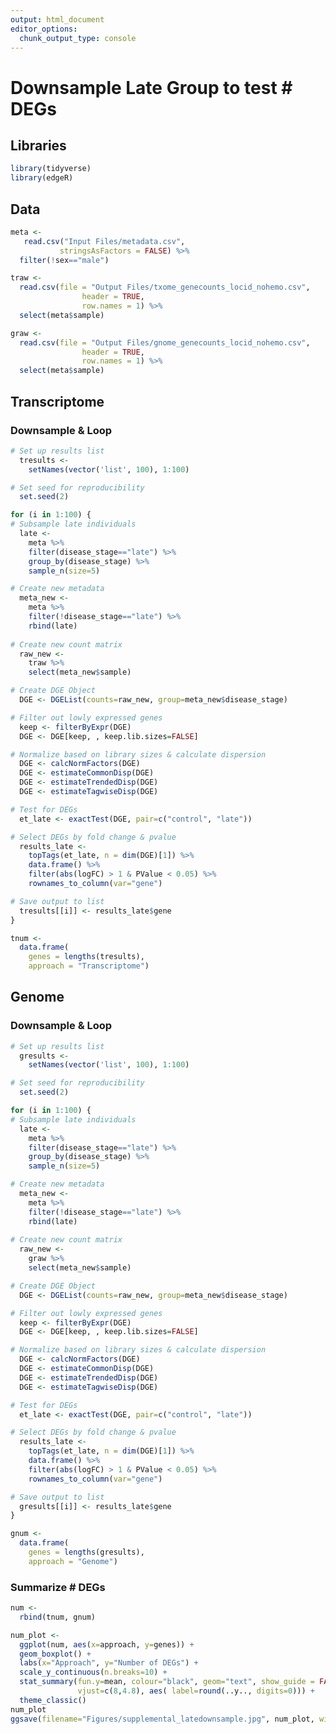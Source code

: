```yaml
---
output: html_document
editor_options: 
  chunk_output_type: console
---
```


# Downsample Late Group  to test # DEGs

## Libraries
```r
library(tidyverse)
library(edgeR)
```

## Data
```r
meta <- 
   read.csv("Input Files/metadata.csv", 
           stringsAsFactors = FALSE) %>% 
  filter(!sex=="male")

traw <- 
  read.csv(file = "Output Files/txome_genecounts_locid_nohemo.csv", 
                header = TRUE, 
                row.names = 1) %>% 
  select(meta$sample)

graw <- 
  read.csv(file = "Output Files/gnome_genecounts_locid_nohemo.csv", 
                header = TRUE, 
                row.names = 1) %>% 
  select(meta$sample)
```

## Transcriptome 
### Downsample & Loop
```r
# Set up results list
  tresults <- 
    setNames(vector('list', 100), 1:100)

# Set seed for reproducibility
  set.seed(2)

for (i in 1:100) {
# Subsample late individuals
  late <- 
    meta %>% 
    filter(disease_stage=="late") %>% 
    group_by(disease_stage) %>% 
    sample_n(size=5) 

# Create new metadata
  meta_new <- 
    meta %>% 
    filter(!disease_stage=="late") %>% 
    rbind(late)
  
# Create new count matrix
  raw_new <- 
    traw %>% 
    select(meta_new$sample)

# Create DGE Object
  DGE <- DGEList(counts=raw_new, group=meta_new$disease_stage)

# Filter out lowly expressed genes
  keep <- filterByExpr(DGE)
  DGE <- DGE[keep, , keep.lib.sizes=FALSE]

# Normalize based on library sizes & calculate dispersion
  DGE <- calcNormFactors(DGE)
  DGE <- estimateCommonDisp(DGE)
  DGE <- estimateTrendedDisp(DGE)
  DGE <- estimateTagwiseDisp(DGE)

# Test for DEGs
  et_late <- exactTest(DGE, pair=c("control", "late"))

# Select DEGs by fold change & pvalue
  results_late <- 
    topTags(et_late, n = dim(DGE)[1]) %>% 
    data.frame() %>% 
    filter(abs(logFC) > 1 & PValue < 0.05) %>% 
    rownames_to_column(var="gene")

# Save output to list
  tresults[[i]] <- results_late$gene
}

tnum <- 
  data.frame(
    genes = lengths(tresults),
    approach = "Transcriptome")
```

## Genome 
### Downsample & Loop
```r
# Set up results list
  gresults <- 
    setNames(vector('list', 100), 1:100)

# Set seed for reproducibility
  set.seed(2)

for (i in 1:100) {
# Subsample late individuals
  late <- 
    meta %>% 
    filter(disease_stage=="late") %>% 
    group_by(disease_stage) %>% 
    sample_n(size=5) 

# Create new metadata
  meta_new <- 
    meta %>% 
    filter(!disease_stage=="late") %>% 
    rbind(late)
  
# Create new count matrix
  raw_new <- 
    graw %>% 
    select(meta_new$sample)

# Create DGE Object
  DGE <- DGEList(counts=raw_new, group=meta_new$disease_stage)

# Filter out lowly expressed genes
  keep <- filterByExpr(DGE)
  DGE <- DGE[keep, , keep.lib.sizes=FALSE]

# Normalize based on library sizes & calculate dispersion
  DGE <- calcNormFactors(DGE)
  DGE <- estimateCommonDisp(DGE)
  DGE <- estimateTrendedDisp(DGE)
  DGE <- estimateTagwiseDisp(DGE)

# Test for DEGs
  et_late <- exactTest(DGE, pair=c("control", "late"))

# Select DEGs by fold change & pvalue
  results_late <- 
    topTags(et_late, n = dim(DGE)[1]) %>% 
    data.frame() %>% 
    filter(abs(logFC) > 1 & PValue < 0.05) %>% 
    rownames_to_column(var="gene")

# Save output to list
  gresults[[i]] <- results_late$gene
}

gnum <- 
  data.frame(
    genes = lengths(gresults),
    approach = "Genome")
```

### Summarize # DEGs
```r
num <- 
  rbind(tnum, gnum)

num_plot <- 
  ggplot(num, aes(x=approach, y=genes)) +
  geom_boxplot() +
  labs(x="Approach", y="Number of DEGs") +
  scale_y_continuous(n.breaks=10) +
  stat_summary(fun.y=mean, colour="black", geom="text", show_guide = FALSE, 
               vjust=c(8,4.8), aes( label=round(..y.., digits=0))) +
  theme_classic()
num_plot
ggsave(filename="Figures/supplemental_latedownsample.jpg", num_plot, width=4, height=4, units="in")
```

